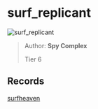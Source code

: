 
# surf_replicant

![surf_replicant](https://raw.githubusercontent.com/Sayt123/SurfMapPics/Maps-and-bonuses/csgo/surf_replicant.jpg)

> Author: **Spy Complex**
>
> Tier 6

## Records

[surfheaven](https://surfheaven.eu/map/surf_replicant)

